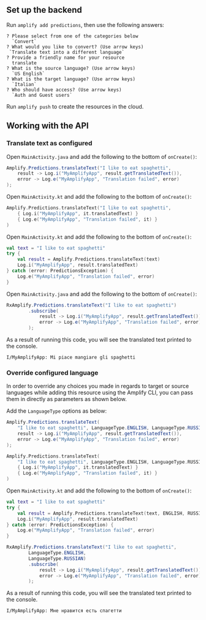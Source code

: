 ## Set up the backend

Run `amplify add predictions`, then use the following answers:

```console
? Please select from one of the categories below
  `Convert`
? What would you like to convert? (Use arrow keys)
 `Translate text into a different language`
? Provide a friendly name for your resource
  translate
? What is the source language? (Use arrow keys)
  `US English`
? What is the target language? (Use arrow keys)
  `Italian`
? Who should have access? (Use arrow keys)
  `Auth and Guest users`
```

Run `amplify push` to create the resources in the cloud.

## Working with the API

### Translate text as configured

<BlockSwitcher>
<Block name="Java">

Open `MainActivity.java` and add the following to the bottom of `onCreate()`:

```java
Amplify.Predictions.translateText("I like to eat spaghetti",
    result -> Log.i("MyAmplifyApp", result.getTranslatedText()),
    error -> Log.e("MyAmplifyApp", "Translation failed", error)
);
```

</Block>
<Block name="Kotlin - Callbacks">

Open `MainActivity.kt` and add the following to the bottom of `onCreate()`:

```kotlin
Amplify.Predictions.translateText("I like to eat spaghetti",
    { Log.i("MyAmplifyApp", it.translatedText) }
    { Log.e("MyAmplifyApp", "Translation failed", it) }
)
```

</Block>
<Block name="Kotlin - Coroutines (Beta)">

Open `MainActivity.kt` and add the following to the bottom of `onCreate()`:

```kotlin
val text = "I like to eat spaghetti"
try {
    val result = Amplify.Predictions.translateText(text)
    Log.i("MyAmplifyApp", result.translatedText)
} catch (error: PredictionsException) {
    Log.e("MyAmplifyApp", "Translation failed", error)
}
```

</Block>
<Block name="RxJava">

Open `MainActivity.java` and add the following to the bottom of `onCreate()`:

```java
RxAmplify.Predictions.translateText("I like to eat spaghetti")
        .subscribe(
            result -> Log.i("MyAmplifyApp", result.getTranslatedText()),
            error -> Log.e("MyAmplifyApp", "Translation failed", error)
        );
```

</Block>
</BlockSwitcher>

As a result of running this code, you will see the translated text printed to the console.

```console
I/MyAmplifyApp: Mi piace mangiare gli spaghetti
```

### Override configured language

In order to override any choices you made in regards to target or source languages while adding this resource using the Amplify CLI, you can pass them in directly as parameters as shown below.

Add the `LanguageType` options as below:

<BlockSwitcher>
<Block name="Java">

```java
Amplify.Predictions.translateText(
    "I like to eat spaghetti", LanguageType.ENGLISH, LanguageType.RUSSIAN,
    result -> Log.i("MyAmplifyApp", result.getTranslatedText()),
    error -> Log.e("MyAmplifyApp", "Translation failed", error)
);
```

</Block>
<Block name="Kotlin - Callbacks">

```kotlin
Amplify.Predictions.translateText(
    "I like to eat spaghetti", LanguageType.ENGLISH, LanguageType.RUSSIAN,
    { Log.i("MyAmplifyApp", it.translatedText) }
    { Log.e("MyAmplifyApp", "Translation failed", it) }
)
```

</Block>
<Block name="Kotlin - Coroutines (Beta)">

Open `MainActivity.kt` and add the following to the bottom of `onCreate()`:

```kotlin
val text = "I like to eat spaghetti"
try {
    val result = Amplify.Predictions.translateText(text, ENGLISH, RUSSIAN)
    Log.i("MyAmplifyApp", result.translatedText)
} catch (error: PredictionsException) {
    Log.e("MyAmplifyApp", "Translation failed", error)
}
```

</Block>
<Block name="RxJava">

```java
RxAmplify.Predictions.translateText("I like to eat spaghetti",
        LanguageType.ENGLISH,
        LanguageType.RUSSIAN)
        .subscribe(
            result -> Log.i("MyAmplifyApp", result.getTranslatedText()),
            error -> Log.e("MyAmplifyApp", "Translation failed", error)
        );
```

</Block>
</BlockSwitcher>

As a result of running this code, you will see the translated text printed to the console.

```console
I/MyAmplifyApp: Мне нравится есть спагетти
```
